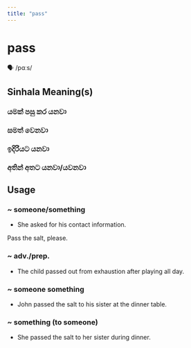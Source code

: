 ```yaml
---
title: "pass"
---
```


# pass

🗣️ /pɑːs/

## Sinhala Meaning(s)

### යමක් පසු කර යනවා
### සමත් වෙනවා
### ඉදිරියට යනවා
### අතින් අතට යනවා/යවනවා

## Usage

### ~ someone/something

- She asked for his contact information.

Pass the salt, please.


### ~ adv./prep.

- The child passed out from exhaustion after playing all day.


### ~ someone something

- John passed the salt to his sister at the dinner table.


### ~ something (to someone)

- She passed the salt to her sister during dinner.

